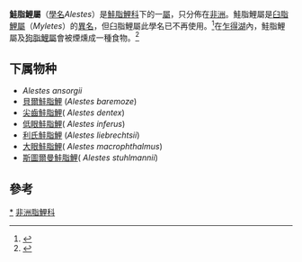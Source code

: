 {{Automatic taxobox
| taxon = Tricuspidalestes
| image = Albar u0.png
| image_caption = [[貝爾鮭脂鯉|貝爾鮭脂鯉]]（''Alestes baremoze''）
| authority = [[約翰內斯·彼得·繆勒|Müller]] & [[Franz_Hermann_Troschel|Troschel]], 1846
}}
'''鮭脂鯉屬'''（[[學名|學名]]''Alestes''）是[[鮭脂鯉科|鮭脂鯉科]]下的一[[屬|屬]]，只分佈在[[非洲|非洲]]。鮭脂鯉屬是[[臼脂鯉屬|臼脂鯉屬]]（''Myletes''）的[[異名|異名]]，但臼脂鯉屬此學名已不再使用。<ref>{{ITIS|id=639135|taxon=Myletes|accessdate=2010-09-08}}</ref>在[[乍得湖|乍得湖]]內，鮭脂鯉屬及[[狗脂鯉屬|狗脂鯉屬]]會被煙燻成一種食物。<ref>{{Cite journal en|url=http://www.fao.org/docrep/005/D7238E/D7238E03.htm|title=Fisheries Development Within the Framework of the Lake Chad Basin Commission|author=A. Staunch|journal=The Symposium on the Evaluation of Fishery Resources in the Development and Management of Inland Fisheries|year=1972|publisher=The Food and Agriculture Organization|access-date=2010-09-08|archive-date=2007-12-22|archive-url=https://web.archive.org/web/20071222072025/http://www.fao.org/docrep/005/D7238E/D7238E03.htm|dead-url=no}}</ref>

==下属物种==
* ''Alestes ansorgii''
* [[貝爾鮭脂鯉|貝爾鮭脂鯉]] (''Alestes baremoze'')
* [[尖齒鮭脂鯉|尖齒鮭脂鯉]]( ''Alestes dentex'')
* [[低眼鮭脂鯉|低眼鮭脂鯉]]( ''Alestes inferus'')
* [[利氏鮭脂鯉|利氏鮭脂鯉]] (''Alestes liebrechtsii'')
* [[大眼鮭脂鯉|大眼鮭脂鯉]]( ''Alestes macrophthalmus'')
* [[斯圖爾曼鮭脂鯉|斯圖爾曼鮭脂鯉]]( ''Alestes stuhlmannii'')

==參考==
{{reflist}}
{{Taxonbar|from=Q135791}}

[[Category:鮭脂鯉屬|*]]
[[Category:非洲脂鯉科|]]